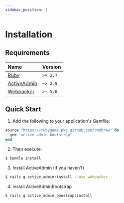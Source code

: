 ```yaml
---
sidebar_position: 1
---
```


# Installation

## Requirements
| Name                                                      | Version
| :-------------------------------------------------------- | :-----------------------
| [Ruby](https://www.ruby-lang.org/en/)                     | `>= 2.7`
| [ActiveAdmin](https://github.com/activeadmin/activeadmin) | `~> 2.9`
| [Webpacker](https://github.com/rails/webpacker)           | `>= 5.0`

## Quick Start
1. Add the following to your application's Gemfile:
```ruby title=Gemfile
source "https://rubygems.pkg.github.com/cmdbrew" do
  gem "active_admin_bootstrap"
end
```

2. Then execute:
```bash
$ bundle install
```

3. Install ActiveAdmin (If you haven't)
```bash
$ rails g active_admin:install --use_webpacker
```

4. Install ActiveAdminBootstrap
```bash
$ rails g active_admin_boostrap:install
```
